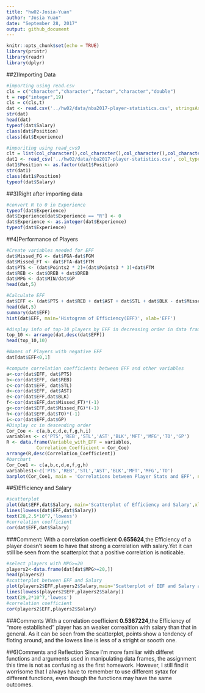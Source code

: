 ```yaml
---
title: "hw02-Josia-Yuan"
author: "Josia Yuan"
date: "September 28, 2017"
output: github_document
---
```


```r
knitr::opts_chunk$set(echo = TRUE)
library(printr)
library(readr)
library(dplyr)
```

##2)Importing Data

```r
#importing using read.csv
cls = c("character","character","factor","character","double")
t = rep("integer",19)
cls = c(cls,t)
dat <- read.csv('../hw02/data/nba2017-player-statistics.csv', stringsAsFactors = FALSE, colClasses = cls)
str(dat)
head(dat)
typeof(dat$Salary)
class(dat$Position)
class(dat$Experience)
```

```r
#imporiting using read_cvs9
clt = list(col_character(),col_character(),col_character(),col_character(),col_double(), col_integer(), col_integer(),col_integer(),col_integer(), col_integer(), col_integer(),col_integer(),col_integer(), col_integer(), col_integer(),col_integer(),col_integer(), col_integer(), col_integer(),col_integer(),col_integer(), col_integer(), col_integer(),col_integer())
dat1 <- read_csv('../hw02/data/nba2017-player-statistics.csv', col_types = clt)
dat1$Position <- as.factor(dat1$Position)
str(dat1)
class(dat1$Position)
typeof(dat$Salary)
```

##3)Right after importing data

```r
#convert R to 0 in Experience
typeof(dat$Experience)
dat$Experience[dat$Experience == "R"] <- 0
dat$Experience <- as.integer(dat$Experience)
typeof(dat$Experience)
```


##4)Performance of Players

```r
#Create variables needed for EFF
dat$Missed_FG <- dat$FGA-dat$FGM
dat$Missed_FT <- dat$FTA-dat$FTM
dat$PTS <- (dat$Points2 * 2)+(dat$Points3 * 3)+dat$FTM
dat$REB <- dat$OREB + dat$DREB
dat$MPG <- dat$MIN/dat$GP
head(dat,5)
```


```r
#Calculate EFF
dat$EFF <- (dat$PTS + dat$REB + dat$AST + dat$STL + dat$BLK - dat$Missed_FG - dat$Missed_FT - dat$TO)/dat$GP
head(dat,5)
summary(dat$EFF)
hist(dat$EFF, main='Histogram of Efficiency(EFF)', xlab='EFF')
```



```r
#display info of top-10 players by EFF in decreasing order in data frame
top_10 <- arrange(dat,desc(dat$EFF))
head(top_10,10)

#Names of Players with negative EFF
dat[dat$EFF<0,1]

#compute correlation coefficients between EFF and other variables
a<-cor(dat$EFF, dat$PTS)
b<-cor(dat$EFF, dat$REB)
c<-cor(dat$EFF, dat$STL)
d<-cor(dat$EFF, dat$AST)
e<-cor(dat$EFF,dat$BLK)
f<-cor(dat$EFF,dat$Missed_FT)*(-1)
g<-cor(dat$EFF,dat$Missed_FG)*(-1)
h<-cor(dat$EFF,dat$TO)*(-1)
i<-cor(dat$EFF,dat$GP)
#Display cc in descending order
Cor_Coe <- c(a,b,c,d,e,f,g,h,i)
variables <- c('PTS','REB','STL','AST','BLK','MFT','MFG','TO','GP')
R <- data.frame(Variable_with_EFF = variables,
           Correlation_Coefficient = Cor_Coe)
arrange(R,desc(Correlation_Coefficient))
#barchart
Cor_Coe1 <- c(a,b,c,d,e,f,g,h)
variables1<-c('PTS','REB','STL','AST','BLK','MFT','MFG','TO')
barplot(Cor_Coe1, main = 'Correlations between Player Stats and EFF', names.arg = variables1)
```

##5)Efficiency and Salary

```r
#scatterplot
plot(dat$EFF,dat$Salary, main='Scatterplot of Efficiency and Salary',xlab='EFF',ylab='Salary')
lines(lowess(dat$EFF,dat$Salary))
text(28,2.5*10^7,'lowess')
#correlation coefficient
cor(dat$EFF,dat$Salary)
```

###Comment:
With a correlation coefficient **0.655624**,the Efficiency of a player doesn't seem to have that strong a correlation with salary.Yet it can still be seen from the scatterplot that a positive correlation is noticable.

```r
#select players with MPG>=20
players2<-data.frame(dat[dat$MPG>=20,])
head(players2)
#scatterplot between EFF and Salary
plot(players2$EFF,players2$Salary,main='Scatterplot of EEF and Salary among Players with MPG>= 20',xlab='EFF',ylab='Salary')
lines(lowess(players2$EFF,players2$Salary))
text(29,2*10^7,'lowess')
#correlation coefficient
cor(players2$EFF,players2$Salary)
```

###Comments
With a correlation coefficient **0.5367224**,the Efficiency of "more established" player has an weaker correaltion with salary than that in general. As it can be seen from the scatterplot, points show a tendency of floting around, and the lowess line is less of a stright or soooth one.

##6)Comments and Reflection
Since I'm more familiar with differet functions and arguments used in manipulating data frames, the assignment this time is not as confusing as the first homework. However, I still find it worrisome that I always have to remember to use different sytax for different functions, even though the functions may have the same outcomes.
